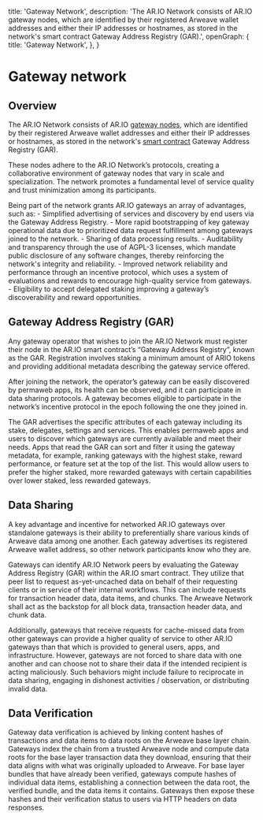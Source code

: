   title: 'Gateway Network',
  description: 'The AR.IO Network consists of AR.IO gateway nodes, which are identified by their registered Arweave wallet addresses and either their IP addresses or hostnames, as stored in the network\'s smart contract Gateway Address Registry (GAR).',
  openGraph: {
    title: 'Gateway Network',
  },
}


# Gateway network

## Overview

The AR.IO Network consists of AR.IO [gateway nodes](/gateways), which are identified by their registered Arweave wallet addresses and either their IP addresses or hostnames, as stored in the network's [smart contract](/ario-contract) Gateway Address Registry (GAR).  

These nodes adhere to the AR.IO Network’s protocols, creating a collaborative environment of gateway nodes that vary in scale and specialization. 
The network promotes a fundamental level of service quality and trust minimization among its participants. 

Being part of the network grants AR.IO gateways an array of advantages, such as: 
    - Simplified advertising of services and discovery by end users via the Gateway Address Registry. 
    - More rapid bootstrapping of key gateway operational data due to prioritized data request fulfillment among gateways joined to the network. 
    - Sharing of data processing results. 
    - Auditability and transparency through the use of AGPL-3 licenses, which mandate public disclosure of any software changes, thereby reinforcing the network's integrity and reliability. 
    - Improved network reliability and performance through an incentive protocol, which uses a system of evaluations and rewards to encourage high-quality service from gateways. 
    - Eligibility to accept delegated staking improving a gateway’s discoverability and reward opportunities. 


## Gateway Address Registry (GAR)

Any gateway operator that wishes to join the AR.IO Network must register their node in the AR.IO smart contract’s “Gateway Address Registry”, known as the GAR. 
Registration involves staking a minimum amount of ARIO tokens and providing additional metadata describing the gateway service offered.  

After joining the network, the operator’s gateway can be easily discovered by permaweb apps, its health can be observed, and it can participate in data sharing protocols. 
A gateway becomes eligible to participate in the network’s incentive protocol in the epoch following the one they joined in. 

The GAR advertises the specific attributes of each gateway including its stake, delegates, settings and services. 
This enables permaweb apps and users to discover which gateways are currently available and meet their needs. 
Apps that read the GAR can sort and filter it using the gateway metadata, for example, ranking gateways with the highest stake, reward performance, or feature set at the top of the list. 
This would allow users to prefer the higher staked, more rewarded gateways with certain capabilities over lower staked, less rewarded gateways. 

## Data Sharing

A key advantage and incentive for networked AR.IO gateways over standalone gateways is their ability to preferentially share various kinds of Arweave data among one another. 
Each gateway advertises its registered Arweave wallet address, so other network participants know who they are.  

Gateways can identify AR.IO Network peers by evaluating the Gateway Address Registry (GAR) within the AR.IO smart contract. 
They utilize that peer list to request as-yet-uncached data on behalf of their requesting clients or in service of their internal workflows. 
This can include requests for transaction header data, data items, and chunks. The Arweave Network shall act as the backstop for all block data, transaction header data, and chunk data. 

Additionally, gateways that receive requests for cache-missed data from other gateways can provide a higher quality of service to other AR.IO gateways than that which is provided to general users, apps, and infrastructure. 
However, gateways are not forced to share data with one another and can choose not to share their data if the intended recipient is acting maliciously. 
Such behaviors might include failure to reciprocate in data sharing, engaging in dishonest activities / observation, or distributing invalid data. 

## Data Verification

Gateway data verification is achieved by linking content hashes of transactions and data items to data roots on the Arweave base layer chain. 
Gateways index the chain from a trusted Arweave node and compute data roots for the base layer transaction data they download, ensuring that their data aligns with what was originally uploaded to Arweave. 
For base layer bundles that have already been verified, gateways compute hashes of individual data items, establishing a connection between the data root, the verified bundle, and the data items it contains. 
Gateways then expose these hashes and their verification status to users via HTTP headers on data responses. 

 